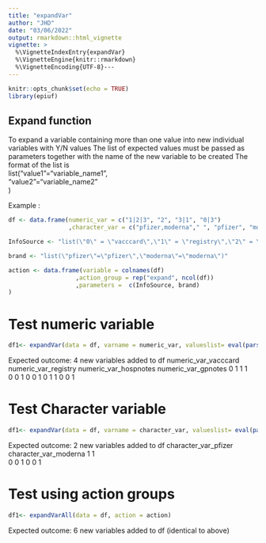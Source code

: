 ```yaml
---
title: "expandVar"
author: "JHD"
date: "03/06/2022"
output: rmarkdown::html_vignette
vignette: >
  %\VignetteIndexEntry{expandVar}
  %\VignetteEngine{knitr::rmarkdown}
  %\VignetteEncoding{UTF-8}---
---
```


```r
knitr::opts_chunk$set(echo = TRUE)
library(epiuf)


```

## Expand function

To expand a variable containing more than one value into new individual variables with Y/N values
The list of expected values must be passed as parameters together with the name of the new variable to be created 
The format of the list is  
    list("value1"="variable_name1",    
       "value2"="variable_name2"    
       )    


Example :
```r
df <- data.frame(numeric_var = c("1|2|3", "2", "3|1", "0|3")
                 ,character_var = c("pfizer,moderna"," ", "pfizer", "moderna"))

InfoSource <- "list(\"0\" = \"vacccard\",\"1\" = \"registry\",\"2\" = \"hospnotes\",\"3\" = \"gpnotes\")"

brand <- "list(\"pfizer\"=\"pfizer\",\"moderna\"=\"moderna\")"

action <- data.frame(variable = colnames(df)
                   ,action_group = rep("expand", ncol(df))
                   ,parameters =  c(InfoSource, brand)
)

```

# Test numeric variable
```r
df1<- expandVar(data = df, varname = numeric_var, valueslist= eval(parse(text = InfoSource))) 
```
Expected outcome: 4 new variables added to df
numeric_var_vacccard  numeric_var_registry  numeric_var_hospnotes  numeric_var_gpnotes
        0                     1                        1                   1  
        0                     0                        1                   0
        0                     1                        0                   1
        1                     0                        0                   1
        
# Test Character variable
```r
df1<- expandVar(data = df, varname = character_var, valueslist= eval(parse(text = brand))) 
```

Expected outcome: 2 new variables added to df
character_var_pfizer  character_var_moderna
          1                     1  
          0                     0
          1                     0
          0                     1

# Test using action groups
```r
df1<- expandVarAll(data = df, action = action)
```
Expected outcome: 6 new variables added to df (identical to above)

